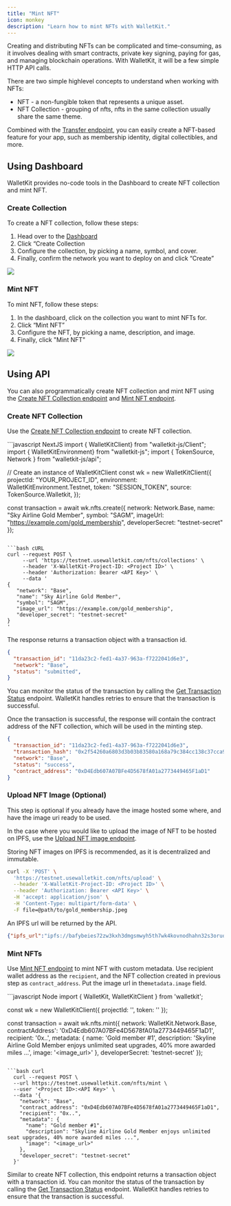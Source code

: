 ```yaml
---
title: "Mint NFT"
icon: monkey
description: "Learn how to mint NFTs with WalletKit."
---
```


Creating and distributing NFTs can be complicated and time-consuming, as it involves dealing with smart contracts, private key signing, paying for gas, and managing blockchain operations. With WalletKit, it will be a few simple HTTP API calls.

There are two simple highlevel concepts to understand when working with NFTs:
*  NFT - a non-fungible token that represents a unique asset.
*  NFT Collection - grouping of nfts, nfts in the same collection usually share the same theme.

Combined with the [Transfer endpoint](/nfts/make-transfer), you can easily create a NFT-based feature for your app, such
as membership identity, digital collectibles, and more.



## Using Dashboard


WalletKit provides no-code tools in the Dashboard to create NFT collection and mint NFT.

### Create Collection
To create a NFT collection, follow these steps:

1. Head over to the [Dashboard](https://app.usewalletkit.com)
2. Click “Create Collection
3. Configure the collection, by picking a name, symbol, and cover.
4. Finally, confirm the network you want to deploy on and click “Create”

![](/images/reference/create-nft-collection-dashboard.png)

### Mint NFT
To mint NFT, follow these steps:
1. In the dashboard, click on the collection you want to mint NFTs for.
2. Click “Mint NFT”
3. Configure the NFT, by picking a name, description, and image.
4. Finally, click "Mint NFT"

![](/images/reference/mint-nft-dashboard.png)


## Using API

You can also programmatically create NFT collection and mint NFT using the [Create NFT Collection endpoint](/api-reference/nfts/create-nft-collection)
and [Mint NFT endpoint](/api-reference/nfts/mint-nft).

### Create NFT Collection

Use the [Create NFT Collection endpoint](/api-reference/nfts/create-nft-collection) to create NFT collection.

<CodeGroup>
```javascript NextJS
import { WalletKitClient} from "walletkit-js/Client";
import { WalletKitEnvironment} from "walletkit-js";
import { TokenSource, Network } from "walletkit-js/api";

// Create an instance of WalletKitClient
const wk = new WalletKitClient({
    projectId: "YOUR_PROJECT_ID",
    environment: WalletKitEnvironment.Testnet,
    token: "SESSION_TOKEN",
    source: TokenSource.Walletkit,
});

const transaction = await wk.nfts.create({
  network: Network.Base,
  name: "Sky Airline Gold Member",
  symbol: "SAGM",
  imageUrl: "https://example.com/gold_membership",
  developerSecret: "testnet-secret"
});
```

```bash cURL
curl --request POST \
     --url 'https://testnet.usewalletkit.com/nfts/collections' \
     --header 'X-WalletKit-Project-ID: <Project ID>' \
     --header 'Authorization: Bearer <API Key>' \
     --data '
{
   "network": "Base",
   "name": "Sky Airline Gold Member",
   "symbol": "SAGM",
   "image_url": "https://example.com/gold_membership",
   "developer_secret": "testnet-secret"
}
'
```
</CodeGroup>

The response returns a transaction object with a transaction id.
```json JSON
{
  "transaction_id": "11da23c2-fed1-4a37-963a-f7222041d6e3",
  "network": "Base",
  "status": "submitted",
}
```

You can monitor the status of the transaction by calling the
[Get Transaction Status](/api-reference/transactions/transaction-status-by-id) endpoint. WalletKit handles retries to
ensure that the transaction is successful.

Once the transaction is successful, the response will contain the contract address of the NFT collection, which will be
used in the minting step.

```json JSON
{
  "transaction_id": "11da23c2-fed1-4a37-963a-f7222041d6e3",
  "transaction_hash": "0x2f54260a6803d3b03b83580a168a79c384cc138c37cca93f76dd7c042c183457",
  "network": "Base",
  "status": "success",
  "contract_address": "0xD4Edb607A07BFe4D5678fA01a2773449465F1aD1"
}
```

### Upload NFT Image (Optional)

This step is optional if you already have the image hosted some where, and have the image uri ready to be used.

In the case where you would like to upload the image of NFT to be hosted on IPFS, use the [Upload NFT image endpoint](/api-reference/nfts/upload-nft-image).

<Tip>
Storing NFT images on IPFS is recommended, as it is decentralized and immutable.
</Tip>

```bash cURL
curl -X 'POST' \
  'https://testnet.usewalletkit.com/nfts/upload' \
  --header 'X-WalletKit-Project-ID: <Project ID>' \
  --header 'Authorization: Bearer <API Key>' \
  -H 'accept: application/json' \
  -H 'Content-Type: multipart/form-data' \
  -F file=@path/to/gold_membership.jpeg
```

An IPFS url will be returned by the API.

```json JSON
{"ipfs_url":"ipfs://bafybeies72zw3kxh3dmgsmwyh5th7wk4kovnodhahn32s3oruorihs7qua/gold_membership.jpeg"}
```

### Mint NFTs

Use [Mint NFT endpoint](/api-reference/nfts/mint-nft) to mint NFT with custom metadata.
Use recipient wallet address as the `recipient`, and the NFT collection created in previous step as `contract_address`. Put the image url in the`metadata.image` field.

<CodeGroup>
```javascript Node
import { WalletKit, WalletKitClient } from 'walletkit';

const wk = new WalletKitClient({
  projectId: '<Project ID>',
  token: '<API Key>'
});

const transaction = await wk.nfts.mint({
  network: WalletKit.Network.Base,
  contractAddress': '0xD4Edb607A07BFe4D5678fA01a2773449465F1aD1',
  recipient: '0x..',
  metadata: {
    name: 'Gold member #1',
    description: 'Skyline Airline Gold Member enjoys unlimited seat upgrades, 40% more awarded miles ...',
    image: '<image_url>'
  },
  developerSecret: 'testnet-secret'
});
```

```bash curl
  curl --request POST \
  --url https://testnet.usewalletkit.com/nfts/mint \
  --user '<Project ID>:<API Key>' \
  --data '{
    "network": "Base",
    "contract_address": "0xD4Edb607A07BFe4D5678fA01a2773449465F1aD1",
    "recipient": "0x..",
    "metadata": {
      "name": "Gold member #1",
      "description": "Skyline Airline Gold Member enjoys unlimited seat upgrades, 40% more awarded miles ...",
      "image": "<image_url>"
    },
    "developer_secret": "testnet-secret"
  }'
```
</CodeGroup>

Similar to create NFT collection, this endpoint returns a transaction object with a transaction id. You can monitor the status of the transaction by calling the
[Get Transaction Status](/api-reference/transactions/transaction-status-by-id) endpoint. WalletKit handles retries to
ensure that the transaction is successful.
